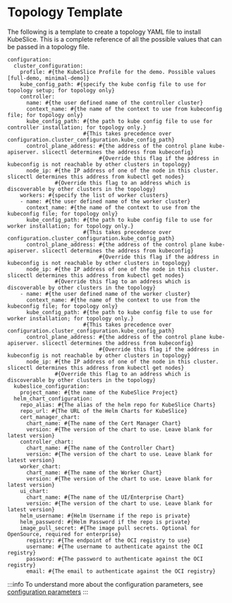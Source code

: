 
# Topology Template

The following is a template to create a topology YAML file to install KubeSlice. This is a complete reference of 
all the possible values that can be passed in a topology file.

```
configuration: 
  cluster_configuration:
    profile: #{the KubeSlice Profile for the demo. Possible values [full-demo, minimal-demo]}
    kube_config_path: #{specify the kube config file to use for topology setup; for topology only}
    controller:
      name: #{the user defined name of the controller cluster}
      context_name: #{the name of the context to use from kubeconfig file; for topology only}
      kube_config_path: #{the path to kube config file to use for controller installation; for topology only.}
                        #{This takes precedence over configuration.cluster_configuration.kube_config_path}
      control_plane_address: #{the address of the control plane kube-apiserver. slicectl determines the address from kubeconfig}
                             #{Override this flag if the address in kubeconfig is not reachable by other clusters in topology}
      node_ip: #{the IP address of one of the node in this cluster. slicectl determines this address from kubectl get nodes}
               #{Override this flag to an address which is discoverable by other clusters in the topology}
    workers: #{specify the list of worker clusters}
    - name: #{the user defined name of the worker cluster}
      context_name: #{the name of the context to use from the kubeconfig file; for topology only}
      kube_config_path: #{the path to kube config file to use for worker installation; for topology only.}
                        #{This takes precedence over configuration.cluster_configuration.kube_config_path}
      control_plane_address: #{the address of the control plane kube-apiserver. slicectl determines the address from kubeconfig}
                             #{Override this flag if the address in kubeconfig is not reachable by other clusters in topology}
      node_ip: #{the IP address of one of the node in this cluster. slicectl determines this address from kubectl get nodes}
               #{Override this flag to an address which is discoverable by other clusters in the topology}
    - name: #{the user defined name of the worker cluster}
      context_name: #{the name of the context to use from the kubeconfig file; for topology only}
      kube_config_path: #{the path to kube config file to use for worker installation; for topology only.}
                        #{This takes precedence over configuration.cluster_configuration.kube_config_path}
      control_plane_address: #{the address of the control plane kube-apiserver. slicectl determines the address from kubeconfig}
                             #{Override this flag if the address in kubeconfig is not reachable by other clusters in topology}
      node_ip: #{the IP address of one of the node in this cluster. slicectl determines this address from kubectl get nodes}
               #{Override this flag to an address which is discoverable by other clusters in the topology}
  kubeslice_configuration:
    project_name: #{the name of the KubeSlice Project}
  helm_chart_configuration:
    repo_alias: #{The alias of the helm repo for KubeSlice Charts}
    repo_url: #{The URL of the Helm Charts for KubeSlice}
    cert_manager_chart:
      chart_name: #{The name of the Cert Manager Chart}
      version: #{The version of the chart to use. Leave blank for latest version}
    controller_chart:
      chart_name: #{The name of the Controller Chart}
      version: #{The version of the chart to use. Leave blank for latest version}
    worker_chart:
      chart_name: #{The name of the Worker Chart}
      version: #{The version of the chart to use. Leave blank for latest version}
    ui_chart:
      chart_name: #{The name of the UI/Enterprise Chart}
      version: #{The version of the chart to use. Leave blank for latest version}
    helm_username: #{Helm Username if the repo is private}
    helm_password: #{Helm Password if the repo is private}
    image_pull_secret: #{The image pull secrets. Optional for OpenSource, required for enterprise}
      registry: #{The endpoint of the OCI registry to use}
      username: #{The username to authenticate against the OCI registry}
      password: #{The password to authenticate against the OCI registry}
      email: #{The email to authenticate against the OCI registry}
```
:::info
To understand more about the configuration parameters, see [configuration parameters](/versioned_docs/version-0.x.0/kubeslice-cli/reference/configuration-parameters.mdx)
:::